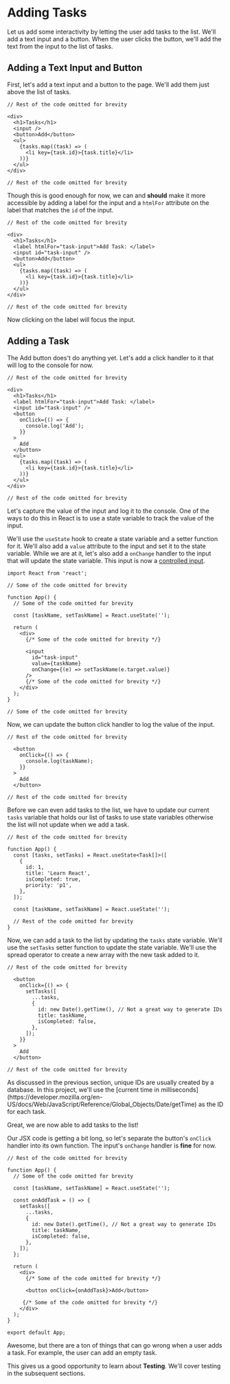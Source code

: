 
# Adding Tasks

Let us add some interactivity by letting the user add tasks to the list. We'll add a text input and a button. When the user clicks the button, we'll add the text from the input to the list of tasks.

## Adding a Text Input and Button

First, let's add a text input and a button to the page. We'll add them just above the list of tasks.

```tsx {5, 6} filename="./src/App.tsx"
// Rest of the code omitted for brevity

<div>
  <h1>Tasks</h1>
  <input />
  <button>Add</button>
  <ul>
    {tasks.map((task) => (
      <li key={task.id}>{task.title}</li>
    ))}
  </ul>
</div>

// Rest of the code omitted for brevity
```

Though this is good enough for now, we can and __should__ make it more accessible by adding a label for the input and a `htmlFor` attribute on the label that matches the `id` of the input.

```tsx {5, 6} filename="./src/App.tsx"
// Rest of the code omitted for brevity

<div>
  <h1>Tasks</h1>
  <label htmlFor="task-input">Add Task: </label>
  <input id="task-input" />
  <button>Add</button>
  <ul>
    {tasks.map((task) => (
      <li key={task.id}>{task.title}</li>
    ))}
  </ul>
</div>

// Rest of the code omitted for brevity
```

Now clicking on the label will focus the input.

## Adding a Task

The Add button does't do anything yet. Let's add a click handler to it that will log to the console for now.

```tsx {7-13} filename="./src/App.tsx"
// Rest of the code omitted for brevity

<div>
  <h1>Tasks</h1>
  <label htmlFor="task-input">Add Task: </label>
  <input id="task-input" />
  <button
    onClick={() => {
      console.log('Add');
    }}
  >
    Add
  </button>
  <ul>
    {tasks.map((task) => (
      <li key={task.id}>{task.title}</li>
    ))}
  </ul>
</div>

// Rest of the code omitted for brevity
```

Let's capture the value of the input and log it to the console. One of the ways to do this in React is to use a state variable to track the value of the input. 

We'll use the `useState` hook to create a state variable and a setter function for it. We'll also add a `value` attribute to the input and set it to the state variable. While we are at it, let's also add a `onChange` handler to the input that will update the state variable. This input is now a [controlled input](https://react.dev/reference/react-dom/components/input#controlling-an-input-with-a-state-variable).


```tsx filename="./src/App.tsx" {1, 8, 16-17}
import React from 'react';

// Some of the code omitted for brevity

function App() {
  // Some of the code omitted for brevity

  const [taskName, setTaskName] = React.useState('');

  return (
    <div>
      {/* Some of the code omitted for brevity */}

      <input
        id="task-input"
        value={taskName}
        onChange={(e) => setTaskName(e.target.value)}
      />
      {/* Some of the code omitted for brevity */}
    </div>
  );
}

// Some of the code omitted for brevity
```

Now, we can update the button click handler to log the value of the input.

```tsx {5} filename="./src/App.tsx"
// Rest of the code omitted for brevity

  <button
    onClick={() => {
      console.log(taskName);
    }}
  >
    Add
  </button>

// Rest of the code omitted for brevity
```

Before we can even add tasks to the list, we have to update our current `tasks` variable that holds our list of tasks to use state variables otherwise the list will not update when we add a task.

```tsx {4-11} filename="./src/App.tsx"
// Rest of the code omitted for brevity

function App() {
  const [tasks, setTasks] = React.useState<Task[]>([
    {
      id: 1,
      title: 'Learn React',
      isCompleted: true,
      priority: 'p1',
    },
  ]);

  const [taskName, setTaskName] = React.useState('');

  // Rest of the code omitted for brevity
}
```

Now, we can add a task to the list by updating the `tasks` state variable. We'll use the `setTasks` setter function to update the state variable. We'll use the spread operator to create a new array with the new task added to it.

```tsx {5-11} filename="./src/App.tsx"
// Rest of the code omitted for brevity

  <button
    onClick={() => {
      setTasks([
        ...tasks,
        {
          id: new Date().getTime(), // Not a great way to generate IDs
          title: taskName,
          isCompleted: false,
        },
      ]);
    }}
  >
    Add
  </button>

// Rest of the code omitted for brevity
```
<Callout>
As discussed in the previous section, unique IDs are usually created by a database. In this project, we'll use the [current time in milliseconds](https://developer.mozilla.org/en-US/docs/Web/JavaScript/Reference/Global_Objects/Date/getTime) as the ID for each task.
</Callout>

Great, we are now able to add tasks to the list! 

Our JSX code is getting a bit long, so let's separate the button's `onClick` handler into its own function. The input's `onChange` handler is __fine__ for now.

```tsx {8-17, 23} filename="./src/App.tsx"
// Rest of the code omitted for brevity

function App() {
  // Some of the code omitted for brevity

  const [taskName, setTaskName] = React.useState('');

  const onAddTask = () => {
    setTasks([
      ...tasks,
      {
        id: new Date().getTime(), // Not a great way to generate IDs
        title: taskName,
        isCompleted: false,
      },
    ]);
  };

  return (
    <div>
      {/* Some of the code omitted for brevity */}

      <button onClick={onAddTask}>Add</button>

     {/* Some of the code omitted for brevity */}
    </div>
  );
}

export default App;
```

Awesome, but there are a ton of things that can go wrong when a user adds a task. For example, the user can add an empty task. 

This gives us a good opportunity to learn about __Testing__. We'll cover testing in the subsequent sections.